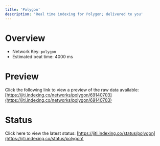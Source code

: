 ```yaml
---
title: 'Polygon'
description: 'Real time indexing for Polygon; delivered to you'
---
```


# Overview
- Network Key: `polygon`
- Estimated beat time: 4000 ms

# Preview
Click the following link to view a preview of the raw data available: [https://jiti.indexing.co/networks/polygon/69140703](https://jiti.indexing.co/networks/polygon/69140703)

# Status
Click here to view the latest status: [https://jiti.indexing.co/status/polygon](https://jiti.indexing.co/status/polygon)
